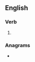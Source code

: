 ==English==

===Verb===
{{head|en|verb form}}

# {{en-third-person singular of|pittle}}

===Anagrams===
* {{anagrams|en|spittle}}